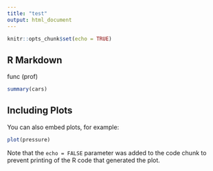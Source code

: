 ```yaml
---
title: "test"
output: html_document
---
```


```r
knitr::opts_chunk$set(echo = TRUE)
```

## R Markdown

func (prof)


```r
summary(cars)
```

## Including Plots

You can also embed plots, for example:

```r
plot(pressure)
```

Note that the `echo = FALSE` parameter was added to the code chunk to prevent printing of the R code that generated the plot.
